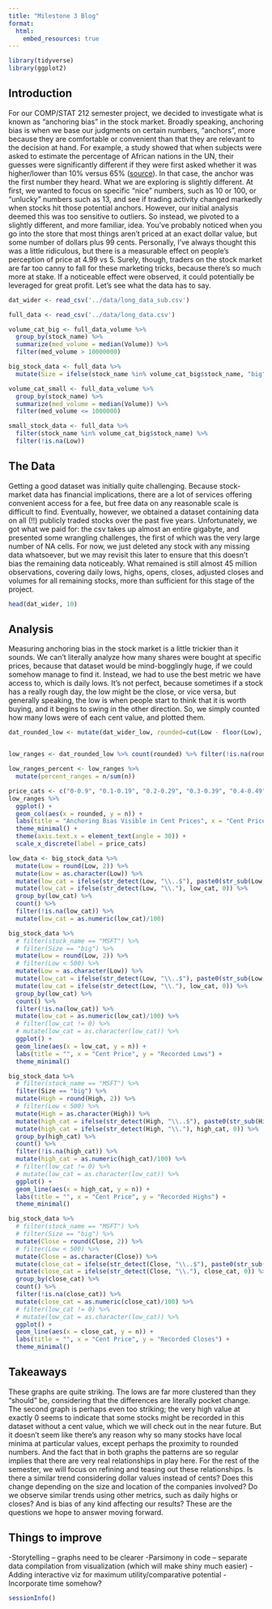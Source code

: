 ```yaml
---
title: "Milestone 3 Blog"
format: 
  html:
    embed_resources: true
---
```


```r
library(tidyverse)
library(ggplot2)
```

## Introduction

For our COMP/STAT 212 semester project, we decided to investigate what is known as "anchoring bias" in the stock market. Broadly speaking, anchoring bias is when we base our judgments on certain numbers, "anchors", more because they are comfortable or convenient than that they are relevant to the decision at hand. For example, a study showed that when subjects were asked to estimate the percentage of African nations in the UN, their guesses were significantly different if they were first asked whether it was higher/lower than 10% versus 65% ([source](https://pmc.ncbi.nlm.nih.gov/articles/PMC6396698/)). In that case, the anchor was the first number they heard. What we are exploring is slightly different. At first, we wanted to focus on specific "nice" numbers, such as 10 or 100, or "unlucky" numbers such as 13, and see if trading activity changed markedly when stocks hit those potential anchors. However, our initial analysis deemed this was too sensitive to outliers. So instead, we pivoted to a slightly different, and more familiar, idea. You've probably noticed when you go into the store that most things aren't priced at an exact dollar value, but some number of dollars plus 99 cents. Personally, I've always thought this was a little ridiculous, but there is a measurable effect on people's perception of price at 4.99 vs 5. Surely, though, traders on the stock market are far too canny to fall for these marketing tricks, because there's so much more at stake. If a noticeable effect were observed, it could potentially be leveraged for great profit. Let's see what the data has to say.

```r
dat_wider <- read_csv('../data/long_data_sub.csv')
```

```r
full_data <- read_csv('../data/long_data.csv')
```

```r
volume_cat_big <- full_data_volume %>% 
  group_by(stock_name) %>% 
  summarize(med_volume = median(Volume)) %>% 
  filter(med_volume > 10000000)
```

```r
big_stock_data <- full_data %>% 
  mutate(Size = ifelse(stock_name %in% volume_cat_big$stock_name, "big", "small"))
```

```r
volume_cat_small <- full_data_volume %>% 
  group_by(stock_name) %>% 
  summarize(med_volume = median(Volume)) %>% 
  filter(med_volume <= 1000000)
```

```r
small_stock_data <- full_data %>% 
  filter(stock_name %in% volume_cat_big$stock_name) %>%
  filter(!is.na(Low))
```

## The Data

Getting a good dataset was initially quite challenging. Because stock-market data has financial implications, there are a lot of services offering convenient access for a fee, but free data on any reasonable scale is difficult to find. Eventually, however, we obtained a dataset containing data on all (!!) publicly traded stocks over the past five years. Unfortunately, we got what we paid for: the csv takes up almost an entire gigabyte, and presented some wrangling challenges, the first of which was the very large number of NA cells. For now, we just deleted any stock with any missing data whatsoever, but we may revisit this later to ensure that this doesn't bias the remaining data noticeably. What remained is still almost 45 million observations, covering daily lows, highs, opens, closes, adjusted closes and volumes for all remaining stocks, more than sufficient for this stage of the project.

```r
head(dat_wider, 10)
```


## Analysis

Measuring anchoring bias in the stock market is a little trickier than it sounds. We can't literally analyze how many shares were bought at specific prices, because that dataset would be mind-bogglingly huge, if we could somehow manage to find it. Instead, we had to use the best metric we have access to, which is daily lows. It's not perfect, because sometimes if a stock has a really rough day, the low might be the close, or vice versa, but generally speaking, the low is when people start to think that it is worth buying, and it begins to swing in the other direction. So, we simply counted how many lows were of each cent value, and plotted them.

```r
dat_rounded_low <- mutate(dat_wider_low, rounded=cut(Low - floor(Low), seq(0, 1, by=0.1), right=FALSE))


low_ranges <- dat_rounded_low %>% count(rounded) %>% filter(!is.na(rounded))

low_ranges_percent <- low_ranges %>%
  mutate(percent_ranges = n/sum(n))
```

```r
price_cats <- c("0-0.9", "0.1-0.19", "0.2-0.29", "0.3-0.39", "0.4-0.49", "0.5-0.59", "0.6-0.69", "0.7-0.79", "0.8-0.89", "0.9-0.99")
low_ranges %>% 
  ggplot() +
  geom_col(aes(x = rounded, y = n)) +
  labs(title = "Anchoring Bias Visible in Cent Prices", x = "Cent Price", y = "Recorded Lows") +
  theme_minimal() +
  theme(axis.text.x = element_text(angle = 30)) +
  scale_x_discrete(label = price_cats)
```

```r
low_data <- big_stock_data %>%
  mutate(Low = round(Low, 2)) %>%
  mutate(Low = as.character(Low)) %>% 
  mutate(low_cat = ifelse(str_detect(Low, "\\..$"), paste0(str_sub(Low, -1, -1), "0"), str_sub(Low, -2, -1))) %>%
  mutate(low_cat = ifelse(str_detect(Low, "\\."), low_cat, 0)) %>%
  group_by(low_cat) %>% 
  count() %>% 
  filter(!is.na(low_cat)) %>% 
  mutate(low_cat = as.numeric(low_cat)/100)
```

```r
big_stock_data %>%
  # filter(stock_name == "MSFT") %>%
  # filter(Size == "big") %>% 
  mutate(Low = round(Low, 2)) %>%
  # filter(Low < 500) %>% 
  mutate(Low = as.character(Low)) %>% 
  mutate(low_cat = ifelse(str_detect(Low, "\\..$"), paste0(str_sub(Low, -1, -1), "0"), str_sub(Low, -2, -1))) %>%
  mutate(low_cat = ifelse(str_detect(Low, "\\."), low_cat, 0)) %>%
  group_by(low_cat) %>% 
  count() %>% 
  filter(!is.na(low_cat)) %>% 
  mutate(low_cat = as.numeric(low_cat)/100) %>% 
  # filter(low_cat != 0) %>% 
  # mutate(low_cat = as.character(low_cat)) %>% 
  ggplot() +
  geom_line(aes(x = low_cat, y = n)) +
  labs(title = "", x = "Cent Price", y = "Recorded Lows") +
  theme_minimal()
```

```r
big_stock_data %>%
  # filter(stock_name == "MSFT") %>%
  filter(Size == "big") %>% 
  mutate(High = round(High, 2)) %>%
  # filter(Low < 500) %>% 
  mutate(High = as.character(High)) %>% 
  mutate(high_cat = ifelse(str_detect(High, "\\..$"), paste0(str_sub(High, -1, -1), "0"), str_sub(High, -2, -1))) %>%
  mutate(high_cat = ifelse(str_detect(High, "\\."), high_cat, 0)) %>%
  group_by(high_cat) %>% 
  count() %>% 
  filter(!is.na(high_cat)) %>% 
  mutate(high_cat = as.numeric(high_cat)/100) %>% 
  # filter(low_cat != 0) %>% 
  # mutate(low_cat = as.character(low_cat)) %>% 
  ggplot() +
  geom_line(aes(x = high_cat, y = n)) +
  labs(title = "", x = "Cent Price", y = "Recorded Highs") +
  theme_minimal()
```

```r
big_stock_data %>%
  # filter(stock_name == "MSFT") %>%
  # filter(Size == "big") %>% 
  mutate(Close = round(Close, 2)) %>%
  # filter(Low < 500) %>% 
  mutate(Close = as.character(Close)) %>% 
  mutate(close_cat = ifelse(str_detect(Close, "\\..$"), paste0(str_sub(Close, -1, -1), "0"), str_sub(Close, -2, -1))) %>%
  mutate(close_cat = ifelse(str_detect(Close, "\\."), close_cat, 0)) %>%
  group_by(close_cat) %>% 
  count() %>% 
  filter(!is.na(close_cat)) %>% 
  mutate(close_cat = as.numeric(close_cat)/100) %>% 
  # filter(low_cat != 0) %>% 
  # mutate(low_cat = as.character(low_cat)) %>% 
  ggplot() +
  geom_line(aes(x = close_cat, y = n)) +
  labs(title = "", x = "Cent Price", y = "Recorded Closes") +
  theme_minimal()
```

## Takeaways

These graphs are quite striking. The lows are far more clustered than they "should" be, considering that the differences are literally pocket change. The second graph is perhaps even too striking; the very high value at exactly 0 seems to indicate that some stocks might be recorded in this dataset without a cent value, which we will check out in the near future. But it doesn't seem like there's any reason why so many stocks have local minima at particular values, except perhaps the proximity to rounded numbers. And the fact that in both graphs the patterns are so regular implies that there are very real relationships in play here. For the rest of the semester, we will focus on refining and teasing out these relationships. Is there a similar trend considering dollar values instead of cents? Does this change depending on the size and location of the companies involved? Do we observe similar trends using other metrics, such as daily highs or closes? And is bias of any kind affecting our results? These are the questions we hope to answer moving forward.


## Things to improve

-Storytelling -- graphs need to be clearer
-Parsimony in code -- separate data compilation from visualization (which will make shiny much easier)
-Adding interactive viz for maximum utility/comparative potential
-Incorporate time somehow?


```r
sessionInfo()
```
